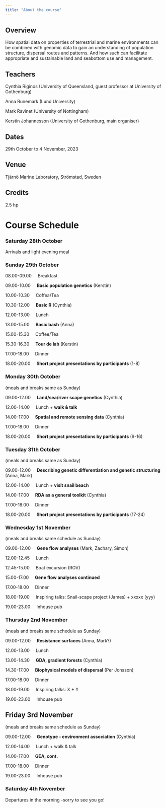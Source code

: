 ```yaml
---
title: "About the course"
---
```


## Overview

How spatial data on properties of terrestrial and marine environments can be combined with genomic data to gain an understanding of population structure, dispersal routes and patterns. And how such can facilitate appropriate and sustainable land and seabottom use and management.

## Teachers

Cynthia Riginos (University of Queensland, guest professor at University of Gothenburg)

Anna Runemark (Lund University)

Mark Ravinet (University of Nottingham)

Kerstin Johannesson (University of Gothenburg, main organiser)

## Dates

29th October to 4 November, 2023

## Venue

Tjärnö Marine Laboratory, Strömstad, Sweden

## Credits

2.5 hp

# Course Schedule

### Saturday 28th October

Arrivals and light evening meal

### Sunday 29th October

08.00-09.00     Breakfast

09.00-10.00     **Basic population genetics** (Kerstin)

10.00-10.30     Coffea/Tea

10.30-12.00     **Basic R** (Cynthia)

12.00-13.00     Lunch

13.00-15.00     **Basic bash** (Anna)

15.00-15.30     Coffee/Tea

15.30-16.30     **Tour de lab** (Kerstin)

17.00-18.00     Dinner

18.00-20.00     **Short project presentations by participants** (1-8)

### Monday 30th October

(meals and breaks same as Sunday)

09.00-12.00     **Land/sea/river scape genetics** (Cynthia)

12.00-14.00     Lunch + **walk & talk**

14.00-17.00     **Spatial and remote sensing data** (Cynthia)

17.00-18.00     Dinner

18.00-20.00     **Short project presentations by participants** (9-16)

### Tuesday 31th October

(meals and breaks same as Sunday)

09.00-12.00     **Describing genetic differentiation and genetic structuring** (Anna, Mark)

12.00-14.00     Lunch + **visit snail beach**

14.00-17.00     **RDA as a general toolkit** (Cynthia)

17.00-18.00     Dinner

18.00-20.00     **Short project presentations by participants** (17-24)

### Wednesday 1st November

(meals and breaks same schedule as Sunday)

09.00-12.00     **Gene flow analyses** (Mark, Zachary, Simon)

12.00-12.45     Lunch

12.45-15.00     Boat excursion (ROV)

15.00-17.00     **Gene flow analyses continued**

17.00-18.00     Dinner

18.00-19.00     Inspiring talks: Snail-scape project (James) + xxxxx (yyy)

19.00-23.00     Inhouse pub

### Thursday 2nd November

(meals and breaks same schedule as Sunday)

09.00-12.00     **Resistance surfaces** (Anna, Mark?)

12.00-13.00     Lunch

13.00-14.30     **GDA, gradient forests** (Cynthia)

14.30-17.00     **Biophysical models of dispersal** (Per Jonsson)

17.00-18.00     Dinner

18.00-19.00     Inspiring talks: X + Y

19.00-23.00     Inhouse pub

## Friday 3rd November

(meals and breaks same schedule as Sunday)

09.00-12.00     **Genotype - environment association** (Cynthia)

12.00-14.00     Lunch + walk & talk

14.00-17.00     **GEA, cont.**

17.00-18.00     Dinner

19.00-23.00     Inhouse pub

### Saturday 4th November

Departures in the morning -sorry to see you go!
